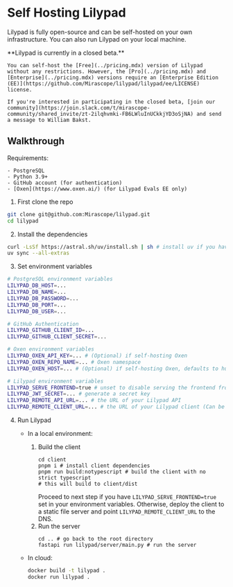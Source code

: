 
# Self Hosting Lilypad

Lilypad is fully open-source and can be self-hosted on your own infrastructure. You can also run Lilypad on your local machine.

<Callout type="info">
    **Lilypad is currently in a closed beta.**

    You can self-host the [Free](../pricing.mdx) version of Lilypad without any restrictions. However, the [Pro](../pricing.mdx) and [Enterprise](../pricing.mdx) versions require an [Enterprise Edition (EE)](https://github.com/Mirascope/lilypad/lilypad/ee/LICENSE) license.

    If you're interested in participating in the closed beta, [join our community](https://join.slack.com/t/mirascope-community/shared_invite/zt-2ilqhvmki-FB6LWluInUCkkjYD3oSjNA) and send a message to William Bakst.
</Callout>

## Walkthrough

Requirements:

    - PostgreSQL
    - Python 3.9+
    - GitHub account (for authentication)
    - [Oxen](https://www.oxen.ai/) (for Lilypad Evals EE only)

1. First clone the repo

```bash
git clone git@github.com:Mirascope/lilypad.git
cd lilypad
```

2. Install the dependencies

```bash
curl -LsSf https://astral.sh/uv/install.sh | sh # install uv if you have not already
uv sync --all-extras
```

3. Set environment variables

```bash
# PostgreSQL environment variables
LILYPAD_DB_HOST=...
LILYPAD_DB_NAME=...
LILYPAD_DB_PASSWORD=...
LILYPAD_DB_PORT=...
LILYPAD_DB_USER=...

# GitHub Authentication
LILYPAD_GITHUB_CLIENT_ID=...
LILYPAD_GITHUB_CLIENT_SECRET=...

# Oxen environment variables
LILYPAD_OXEN_API_KEY=... # (Optional) if self-hosting Oxen
LILYPAD_OXEN_REPO_NAME=... # Oxen namespace
LILYPAD_OXEN_HOST=... # (Optional) if self-hosting Oxen, defaults to hub.oxen.ai

# Lilypad environment variables
LILYPAD_SERVE_FRONTEND=true # unset to disable serving the frontend from the client
LILYPAD_JWT_SECRET=... # generate a secret key
LILYPAD_REMOTE_API_URL=... # the URL of your Lilypad API
LILYPAD_REMOTE_CLIENT_URL=... # the URL of your Lilypad client (Can be the same as the API, if serving from the same server)

```

4. Run Lilypad

   - In a local environment:

     1. Build the client
        ```
        cd client
        pnpm i # install client dependencies
        pnpm run build:notypescript # build the client with no strict typescript
        # this will build to client/dist
        ```
        Proceed to next step if you have `LILYPAD_SERVE_FRONTEND=true` set in your environment variables.
        Otherwise, deploy the client to a static file server and point `LILYPAD_REMOTE_CLIENT_URL` to the DNS.
     2. Run the server
        ```
        cd .. # go back to the root directory
        fastapi run lilypad/server/main.py # run the server
        ```

   - In cloud:

     ```bash
     docker build -t lilypad .
     docker run lilypad .
     ```
